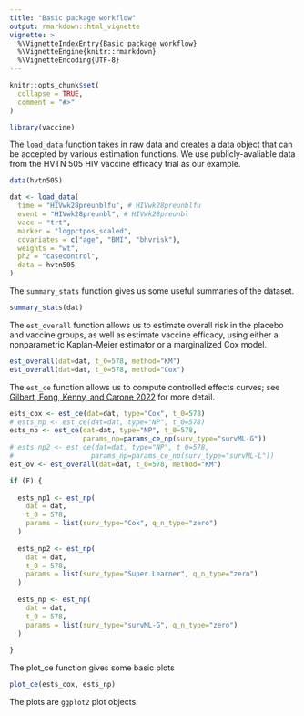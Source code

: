 ```yaml
---
title: "Basic package workflow"
output: rmarkdown::html_vignette
vignette: >
  %\VignetteIndexEntry{Basic package workflow}
  %\VignetteEngine{knitr::rmarkdown}
  %\VignetteEncoding{UTF-8}
---
```


```r
knitr::opts_chunk$set(
  collapse = TRUE,
  comment = "#>"
)
```

```r

library(vaccine)

```

The `load_data` function takes in raw data and creates a data object that can be accepted by various estimation functions. We use publicly-avaliable data from the HVTN 505 HIV vaccine efficacy trial as our example.

```r

data(hvtn505)

dat <- load_data(
  time = "HIVwk28preunblfu", # HIVwk28preunblfu
  event = "HIVwk28preunbl", # HIVwk28preunbl
  vacc = "trt",
  marker = "logpctpos_scaled",
  covariates = c("age", "BMI", "bhvrisk"),
  weights = "wt",
  ph2 = "casecontrol",
  data = hvtn505
)

```

The `summary_stats` function gives us some useful summaries of the dataset.

```r

summary_stats(dat)

```

The `est_overall` function allows us to estimate overall risk in the placebo and vaccine groups, as well as estimate vaccine efficacy, using either a nonparametric Kaplan-Meier estimator or a marginalized Cox model.

```r

est_overall(dat=dat, t_0=578, method="KM")
est_overall(dat=dat, t_0=578, method="Cox")

```

The `est_ce` function allows us to compute controlled effects curves; see [Gilbert, Fong, Kenny, and Carone 2022](https://academic.oup.com/biostatistics/advance-article-abstract/doi/10.1093/biostatistics/kxac24/6644798) for more detail.

```r

ests_cox <- est_ce(dat=dat, type="Cox", t_0=578)
# ests_np <- est_ce(dat=dat, type="NP", t_0=578)
ests_np <- est_ce(dat=dat, type="NP", t_0=578,
                  params_np=params_ce_np(surv_type="survML-G"))
# ests_np2 <- est_ce(dat=dat, type="NP", t_0=578,
#                   params_np=params_ce_np(surv_type="survML-L"))
est_ov <- est_overall(dat=dat, t_0=578, method="KM")

if (F) {
  
  ests_np1 <- est_np(
    dat = dat,
    t_0 = 578,
    params = list(surv_type="Cox", q_n_type="zero")
  )
  
  ests_np2 <- est_np(
    dat = dat,
    t_0 = 578,
    params = list(surv_type="Super Learner", q_n_type="zero")
  )
  
  ests_np <- est_np(
    dat = dat,
    t_0 = 578,
    params = list(surv_type="survML-G", q_n_type="zero")
  )
  
}

```

The plot_ce function gives some basic plots

```R

plot_ce(ests_cox, ests_np)

```

The plots are `ggplot2` plot objects.
